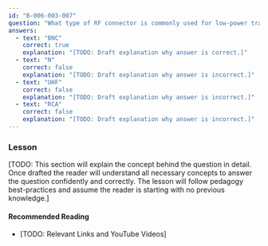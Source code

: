 ```yaml
---
id: "B-006-003-007"
question: "What type of RF connector is commonly used for low-power transceivers and test instruments?"
answers:
  - text: "BNC"
    correct: true
    explanation: "[TODO: Draft explanation why answer is correct.]"
  - text: "N"
    correct: false
    explanation: "[TODO: Draft explanation why answer is incorrect.]"
  - text: "UHF"
    correct: false
    explanation: "[TODO: Draft explanation why answer is incorrect.]"
  - text: "RCA"
    correct: false
    explanation: "[TODO: Draft explanation why answer is incorrect.]"
---
```


### Lesson

[TODO: This section will explain the concept behind the question in detail. Once drafted the reader will understand all necessary concepts to answer the question confidently and correctly. The lesson will follow pedagogy best-practices and assume the reader is starting with no previous knowledge.]

#### Recommended Reading

- [TODO: Relevant Links and YouTube Videos]
